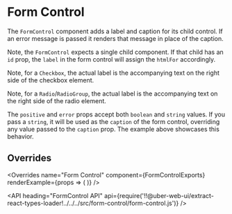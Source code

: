 <!--
Copyright (c) 2018-2019 Uber Technologies, Inc.

This source code is licensed under the MIT license found in the
LICENSE file in the root directory of this source tree.
-->





# Form Control

The `FormControl` component adds a label and caption for its child control.
If an error message is passed it renders that message in place of the caption.

Note, the `FormControl` expects a single child component.
If that child has an `id` prop, the `label` in the form control will assign the `htmlFor` accordingly.

<Example title="Input" path="form-control/input.js">
  <InputExample />
</Example>

<Example title="Textarea" path="form-control/textarea.js">
  <TextareaExample />
</Example>

<Example title="Checkbox" path="form-control/checkbox.js">
  <CheckboxExample />
</Example>

Note, for a `Checkbox`, the actual label is the accompanying text on the right side of the checkbox element.

<Example title="RadioGroup" path="form-control/radio-group.js">
  <RadioGroupExample />
</Example>

Note, for a `Radio`/`RadioGroup`, the actual label is the accompanying text on the right side of the radio element.

<Example title="Select" path="form-control/select.js">
  <SelectExample />
</Example>

<Example title="Visual states" path="form-control/kinds.js">
  <Kinds />
</Example>

The `positive` and `error` props accept both `boolean` and `string` values.
If you pass a `string`, it will be used as the `caption` of the form control, overriding any value passed to the `caption` prop.
The example above showcases this behavior.

## Overrides

<Overrides
  name="Form Control"
  component={FormControlExports}
  renderExample={props => (
    <FormControl
      label="Input label"
      caption="Input caption"
      overrides={props.overrides}
    >
      <StatefulInput />
    </FormControl>
  )}
/>

<API
  heading="FormControl API"
  api={require('!!@uber-web-ui/extract-react-types-loader!../../../src/form-control/form-control.js')}
/>
